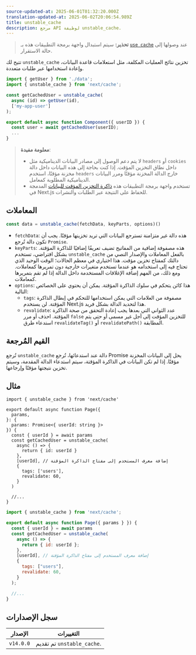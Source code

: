 ```yaml
---
source-updated-at: 2025-06-01T01:32:20.000Z
translation-updated-at: 2025-06-02T20:06:54.989Z
title: unstable_cache
description: مرجع API لوظيفة unstable_cache.
---
```


> **تحذير:** سيتم استبدال واجهة برمجة التطبيقات هذه بـ [`use cache`](/docs/app/api-reference/directives/use-cache) عند وصولها إلى حالة الاستقرار.

تتيح لك `unstable_cache` تخزين نتائج العمليات المكلفة، مثل استعلامات قاعدة البيانات، وإعادة استخدامها عبر طلبات متعددة.

```jsx
import { getUser } from './data';
import { unstable_cache } from 'next/cache';

const getCachedUser = unstable_cache(
  async (id) => getUser(id),
  ['my-app-user']
);

export default async function Component({ userID }) {
  const user = await getCachedUser(userID);
  ...
}
```

> **معلومة مفيدة**:
>
> - لا يتم دعم الوصول إلى مصادر البيانات الديناميكية مثل `headers` أو `cookies` داخل نطاق التخزين المؤقت. إذا كنت بحاجة إلى هذه البيانات داخل دالة مخزنة مؤقتًا، استخدم `headers` خارج الدالة المخزنة مؤقتًا ومرر البيانات الديناميكية المطلوبة كمعامل.
> - تستخدم واجهة برمجة التطبيقات هذه [ذاكرة التخزين المؤقت للبيانات](/docs/app/deep-dive/caching#data-cache) المدمجة في Next.js للحفاظ على النتيجة عبر الطلبات والنشرات.

## المعاملات

```jsx
const data = unstable_cache(fetchData, keyParts, options)()
```

- `fetchData`: هذه دالة غير متزامنة تسترجع البيانات التي تريد تخزينها مؤقتًا. يجب أن تكون دالة تُرجع `Promise`.
- `keyParts`: هذه مصفوفة إضافية من المفاتيح تضيف تعريفًا إضافيًا للذاكرة المؤقتة. بشكل افتراضي، تستخدم `unstable_cache` بالفعل المعاملات والإصدار النصي من دالتك كمفتاح تخزين مؤقت. هذا اختياري في معظم الحالات؛ الوقت الوحيد الذي تحتاج فيه إلى استخدامه هو عندما تستخدم متغيرات خارجية دون تمريرها كمعاملات. ومع ذلك، من المهم إضافة الإغلاقات المستخدمة داخل الدالة إذا لم تقم بتمريرها كمعاملات.
- `options`: هذا كائن يتحكم في سلوك الذاكرة المؤقتة. يمكن أن يحتوي على الخصائص التالية:
  - `tags`: مصفوفة من العلامات التي يمكن استخدامها للتحكم في إبطال الذاكرة المؤقتة. لن يستخدم Next.js هذا لتحديد الدالة بشكل فريد.
  - `revalidate`: عدد الثواني التي بعدها يجب إعادة التحقق من صحة الذاكرة المؤقتة. احذف أو مرر `false` للتخزين المؤقت إلى أجل غير مسمى أو حتى يتم استدعاء طرق `revalidateTag()` أو `revalidatePath()` المطابقة.

## القيم المُرجعة

تُرجع `unstable_cache` دالة عند استدعائها، تُرجع Promise يحل إلى البيانات المخزنة مؤقتًا. إذا لم تكن البيانات في الذاكرة المؤقتة، سيتم استدعاء الدالة المقدمة، وسيتم تخزين نتيجتها مؤقتًا وإرجاعها.

## مثال

```tsx filename="app/page.tsx" switcher
import { unstable_cache } from 'next/cache'

export default async function Page({
  params,
}: {
  params: Promise<{ userId: string }>
}) {
  const { userId } = await params
  const getCachedUser = unstable_cache(
    async () => {
      return { id: userId }
    },
    [userId], // إضافة معرف المستخدم إلى مفتاح الذاكرة المؤقتة
    {
      tags: ['users'],
      revalidate: 60,
    }
  )

  //...
}
```

```jsx filename="app/page.jsx" switcher
import { unstable_cache } from 'next/cache';

export default async function Page({ params } }) {
  const { userId } = await params
  const getCachedUser = unstable_cache(
    async () => {
      return { id: userId };
    },
    [userId], // إضافة معرف المستخدم إلى مفتاح الذاكرة المؤقتة
    {
      tags: ["users"],
      revalidate: 60,
    }
  );

  //...
}
```

## سجل الإصدارات

| الإصدار   | التغييرات                      |
| --------- | ---------------------------- |
| `v14.0.0` | تم تقديم `unstable_cache`. |
